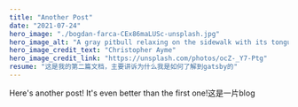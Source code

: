 ---
title: "Another Post"
date: "2021-07-24"
hero_image: "./bogdan-farca-CEx86maLUSc-unsplash.jpg"
hero_image_alt: "A gray pitbull relaxing on the sidewalk with its tongue hanging out"
hero_image_credit_text: "Christopher Ayme"
hero_image_credit_link: "https://unsplash.com/photos/ocZ-_Y7-Ptg"
resume: "这是我的第二篇文档，主要讲诉为什么我是如何了解到gatsby的"
---

Here's another post! It's even better than the first one!这是一片blog